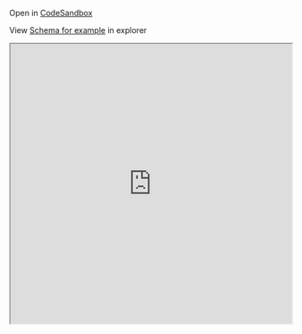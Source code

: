Open in [CodeSandbox](https://codesandbox.io/s/polybase-client-auth-vqo2ui?file=/index.html)

View [Schema for example](https://explorer.testnet.polybase.xyz/collections/pk%2F0xea448a816eba719df5155f1799d014d6ce74638fc5d42780597ad7e9df046a486ba295ed1c8364d284c416b350ba6b4e4db4966faf053e98cca6cab9fd6aa266%2FTest%2FUser/schema) in explorer

<iframe
 src="https://codesandbox.io/embed/polybase-client-auth-vqo2ui?autoresize=1&fontsize=14&hidenavigation=1&theme=dark"
  width="100%"
  height="500px"
  allow="accelerometer; ambient-light-sensor; camera; encrypted-media; geolocation; gyroscope; hid; microphone; midi; payment; usb; vr; xr-spatial-tracking"
  sandbox="allow-forms allow-modals allow-popups allow-presentation allow-same-origin allow-scripts"
></iframe>